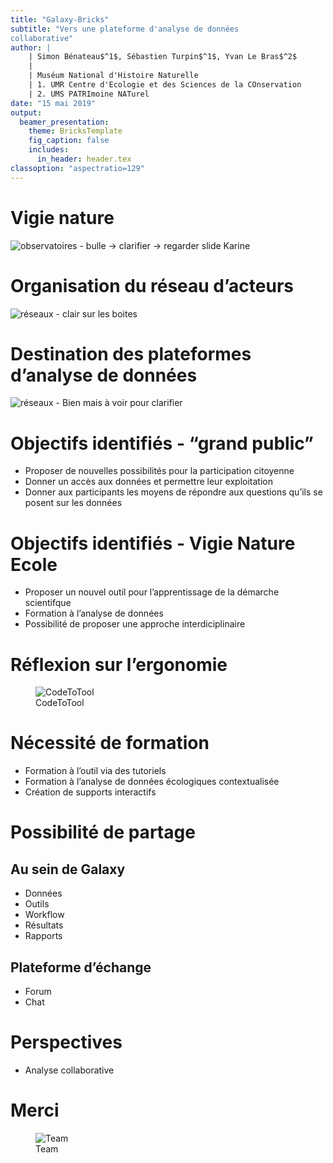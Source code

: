 ```yaml
---
title: "Galaxy-Bricks"
subtitle: "Vers une plateforme d'analyse de données
collaborative"
author: |
    | Simon Bénateau$^1$, Sébastien Turpin$^1$, Yvan Le Bras$^2$  
    |
    | Muséum National d'Histoire Naturelle
    | 1. UMR Centre d'Ecologie et des Sciences de la COnservation
    | 2. UMS PATRImoine NATurel
date: "15 mai 2019"
output:
  beamer_presentation:
    theme: BricksTemplate
    fig_caption: false
    includes:
      in_header: header.tex
classoption: "aspectratio=129"
---
```


# Vigie nature  
![observatoires](figures/observatoires_vigienature_aml.jpg)
- bulle -> clarifier -> regarder slide Karine

# Organisation du réseau d'acteurs
![réseaux](figures/Vigie-Nature-Network.jpg)
- clair sur les boites

# Destination des plateformes d'analyse de données
![réseaux](figures/Vigie-Nature-Network-fr.png)
- Bien mais à voir pour clarifier

# Objectifs identifiés - "grand public"

- Proposer de nouvelles possibilités pour la participation citoyenne
- Donner un accès aux données et permettre leur exploitation
- Donner aux participants les moyens de répondre aux questions qu'ils se posent sur les données

# Objectifs identifiés - Vigie Nature Ecole

- Proposer un nouvel outil pour l'apprentissage de la démarche scientifque
- Formation à l'analyse de données
- Possibilité de proposer une approche interdiciplinaire

# Réflexion sur l'ergonomie

![CodeToTool](figures/codeToTool.png)

# Nécessité de formation
- Formation à l’outil via des tutoriels
- Formation à l’analyse de données écologiques contextualisée
- Création de supports interactifs

# Possibilité de partage

## Au sein de Galaxy
- Données
- Outils
- Workflow
- Résultats
- Rapports

## Plateforme d'échange

- Forum
- Chat

# Perspectives

- Analyse collaborative

# Merci

![Team](figures/team.png.png)

